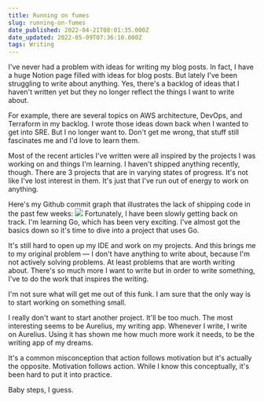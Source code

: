 ```yaml
---
title: Running on fumes
slug: running-on-fumes
date_published: 2022-04-21T08:01:35.000Z
date_updated: 2022-05-09T07:36:10.000Z
tags: Writing
---
```


I've never had a problem with ideas for writing my blog posts. In fact, I have a huge Notion page filled with ideas for blog posts. But lately I've been struggling to write about anything. Yes, there's a backlog of ideas that I haven't written yet but they no longer reflect the things I want to write about.

For example, there are several topics on AWS architecture, DevOps, and Terraform in my backlog. I wrote those ideas down back when I wanted to get into SRE. But I no longer want to. Don't get me wrong, that stuff still fascinates me and I'd love to learn them.

Most of the recent articles I've written were all inspired by the projects I was working on and things I'm learning. I haven't shipped anything recently, though. There are 3 projects that are in varying states of progress. It's not like I've lost interest in them. It's just that I've run out of energy to work on anything.

Here's my Github commit graph that illustrates the lack of shipping code in the past few weeks:
![](https://assets.aurelius.ink/images/guest_user/ilangorajagopal-Ilango-.png)
Fortunately, I have been slowly getting back on track. I'm learning Go, which has been very exciting. I've almost got the basics down so it's time to dive into a project that uses Go.

It's still hard to open up my IDE and work on my projects. And this brings me to my original problem — I don't have anything to write about, because I'm not actively solving problems. At least problems that are worth writing about. There's so much more I want to write but in order to write something, I've to do the work that inspires the writing.

I'm not sure what will get me out of this funk. I am sure that the only way is to start working on something small.

I really don't want to start another project. It'll be too much. The most interesting seems to be Aurelius, my writing app. Whenever I write, I write on Aurelius. Using it has shown me how much more work it needs, to be the writing app of my dreams.

It's a common misconception that action follows motivation but it's actually the opposite. Motivation follows action. While I know this conceptually, it's been hard to put it into practice.

Baby steps, I guess.
